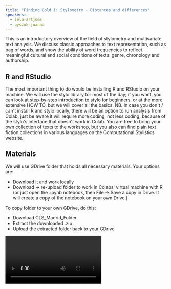 ```yaml
---
title: "Finding Gold I: Stylometry - Distances and differences"
speakers:
  - šeļa-artjoms
  - byszuk-joanna
---
```

This is an introductory overview of the field of stylometry and multivariate text analysis. We discuss classic approaches to text representation, such as bag of words, and show the ability of word frequencies to reflect meaningful cultural and social conditions of texts: genre, chronology and authorship.

## R and RStudio

The most important thing to do would be installing R and RStudio on your machine. We will use the stylo library for most of the day; if you want, you can look at step-by-step introduction to stylo for beginners, or at the more extensive HOW TO, but we will cover all the basics.
NB. In case you don't / can't install R and stylo locally, there will be an option to run analysis from Colab, just be aware it will require more coding, not less coding, because of the stylo's interface that doesn't work in Colab.
You are free to bring your own collection of texts to the workshop, but you also can find plain text fiction collections in various languages on the Computational Stylistics website.

## Materials

We will use GDrive folder that holds all necessary materials.
Your options are:

* Download it and work locally
* Download -> re-upload folder to work in Colabs' virtual machine with R (or just open the .ipynb notebook, then File -> Save a copy in Drive. It will create a copy of the notebook on your own Drive.)

To copy folder to your own GDrive, do this:

* Download CLS\_Madrid\_Folder
* Extract the downloaded .zip
* Upload the extracted folder back to your GDrive

<Video provider="youtube" id="Q_gjUt1mlcE">
  Finding Gold I: Stylometry - Distances and differences
</Video>
